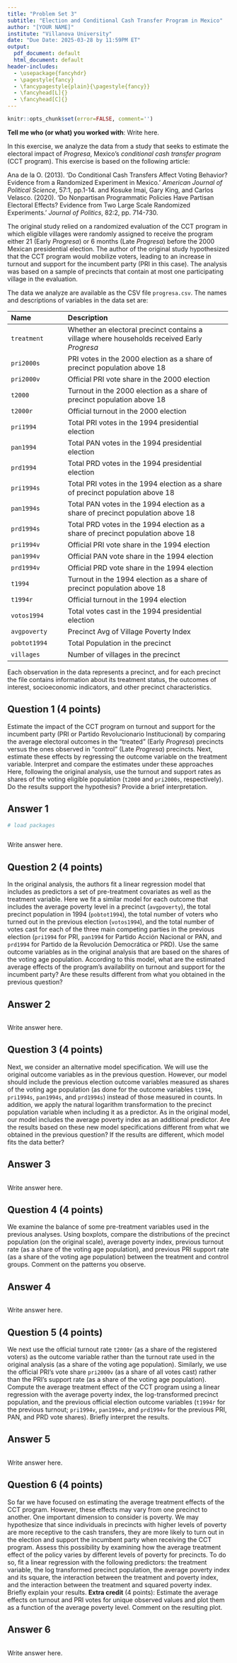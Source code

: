 ```yaml
---
title: "Problem Set 3"
subtitle: "Election and Conditional Cash Transfer Program in Mexico"
author: "[YOUR NAME]"
institute: "Villanova University"
date: "Due Date: 2025-03-28 by 11:59PM ET"
output:
  pdf_document: default
  html_document: default
header-includes:
  - \usepackage{fancyhdr}
  - \pagestyle{fancy}
  - \fancypagestyle{plain}{\pagestyle{fancy}}
  - \fancyhead[L]{}
  - \fancyhead[C]{}
---
```


```r
knitr::opts_chunk$set(error=FALSE, comment='')
```

**Tell me who (or what) you worked with**: Write here.

In this exercise, we analyze the data from a study that seeks to estimate the electoral impact of *Progresa*, Mexico's *conditional cash transfer program* (CCT program). This exercise is based on the following article: 

  Ana de la O. (2013). 'Do Conditional Cash Transfers Affect Voting Behavior? Evidence from a Randomized Experiment in Mexico.'  *American Journal of Political Science*, 57:1, pp.1-14. and Kosuke Imai, Gary King, and Carlos Velasco. (2020). 'Do Nonpartisan Programmatic Policies Have Partisan Electoral Effects? Evidence from Two Large Scale Randomized Experiments.' *Journal of Politics*, 82:2, pp. 714-730. 
  
  The original study relied on a randomized evaluation of the CCT program in which eligible villages were randomly assigned to receive the program either 21 (Early *Progresa*) or 6 months (Late *Progresa*) before the 2000 Mexican presidential election. The author of the original study hypothesized that the CCT program would mobilize voters, leading to an increase in turnout and support for the incumbent party (PRI in this case). The analysis was based on a sample of precincts that contain at most one participating village in the evaluation.

The data we analyze are available as the CSV file `progresa.csv`. The names and descriptions of variables in the data set are:

--------------------------------------------------------------------------------
 Name                 Description
 -------------------- ----------------------------------------------------------
 `treatment`          Whether an electoral precinct contains a village where 
                      households received Early *Progresa*
                      
 `pri2000s`           PRI votes in the 2000 election as a share of precinct 
                      population above 18
 
 `pri2000v`           Official PRI vote share in the 2000 election
 
 `t2000`              Turnout in the 2000 election as a share of precinct 
                      population above 18
                      
 `t2000r`             Official turnout in the 2000 election
 
 `pri1994`            Total PRI votes in the 1994 presidential election
 
 `pan1994`            Total PAN votes in the 1994 presidential election 
 
 `prd1994`            Total PRD votes in the 1994 presidential election
 
 `pri1994s`           Total PRI votes in the 1994 election as a share of 
                      precinct population above 18
                      
 `pan1994s`           Total PAN votes in the 1994 election as a share of 
                      precinct population above 18
                      
 `prd1994s`           Total PRD votes in the 1994 election as a share of 
                      precinct population above 18
                      
 `pri1994v`           Official PRI vote share in the 1994 election
 
 `pan1994v`           Official PAN vote share in the 1994 election
 
 `prd1994v`           Official PRD vote share in the 1994 election
 
 `t1994`              Turnout in the 1994 election as a share of precinct 
                      population above 18
                      
 `t1994r`             Official turnout in the 1994 election
 
 `votos1994`          Total votes cast in the 1994 presidential election 
 
 `avgpoverty`         Precinct Avg of Village Poverty Index
 
 `pobtot1994`         Total Population in the precinct
 
 `villages`           Number of villages in the precinct
---------------------------------------------------------------------------------

Each observation in the data represents a precinct, and for each precinct the file contains information about its treatment status, the outcomes of interest, socioeconomic indicators, and other precinct characteristics.

## Question 1 (4 points)

Estimate the impact of the CCT program on turnout and support for the incumbent party (PRI or Partido Revolucionario Institucional) by comparing the average electoral outcomes in the "treated" (Early *Progresa*) precincts versus the ones observed in "control" (Late *Progresa*) precincts. Next, estimate these effects by regressing the outcome variable on the treatment variable. Interpret and compare the estimates under these approaches Here, following the original analysis, use the turnout and support rates as shares of the voting eligible population (`t2000` and `pri2000s`, respectively). Do the results support the hypothesis? Provide a brief interpretation. 

## Answer 1

```r
# load packages
```


```r

```

Write answer here.

## Question 2 (4 points)

In the original analysis, the authors fit a linear regression model that includes as predictors a set of pre-treatment covariates as well as the treatment variable. Here we fit a similar model for each outcome that includes the average poverty level in a precinct (`avgpoverty`), the total precinct population in 1994 (`pobtot1994`), the total number of voters who turned out in the previous election (`votos1994`), and the total number of votes cast for each of the three main competing parties in the previous election (`pri1994` for PRI, `pan1994` for Partido Acción Nacional or PAN, and `prd1994` for Partido de la Revolución Democrática or PRD). Use the same outcome variables as in the original analysis that are based on the shares of the voting age population. According to this model, what are the estimated average effects of the program's availability on turnout and support for the incumbent party? Are these results different from what you obtained in the previous question? 

## Answer 2

```r

```

Write answer here.

## Question 3 (4 points)

Next, we consider an alternative model specification. We will use the original outcome variables as in the previous question. However, our model should include the previous election outcome variables measured as shares of the voting age population (as done for the outcome variables `t1994`, `pri1994s`, `pan1994s`, and `prd1994s`) instead of those measured in counts. In addition, we apply the natural logarithm transformation to the precinct population variable when including it as a predictor. As in the original model, our model includes the average poverty index as an additional predictor. Are the results based on these new model specifications different from what we obtained in the previous question? If the results are different, which model fits the data better? 

## Answer 3

```r

```

Write answer here.

## Question 4 (4 points)

We examine the balance of some pre-treatment variables used in the previous analyses. Using boxplots, compare the distributions of the precinct population (on the original scale), average poverty index, previous turnout rate (as a share of the voting age population), and previous PRI support rate (as a share of the voting age population) between the treatment and control groups. Comment on the patterns you observe.
  
## Answer 4
```r

```

Write answer here.

## Question 5 (4 points)

We next use the official turnout rate `t2000r` (as a share of the registered voters) as the outcome variable rather than the turnout rate used in the original analysis (as a share of the voting age population). Similarly, we use the official PRI's vote share `pri2000v` (as a share of all votes cast) rather than the PRI's support rate (as a share of the voting age population). Compute the average treatment effect of the CCT program using a linear regression with the average poverty index, the log-transformed precinct population, and the previous official election outcome variables (`t1994r` for the previous turnout; `pri1994v`, `pan1994v`, and `prd1994v` for the previous PRI, PAN, and PRD vote shares). Briefly interpret the results.

## Answer 5

```r

```

Write answer here.

## Question 6 (4 points)

So far we have focused on estimating the average treatment effects of the CCT program. However, these effects may vary from one precinct to another. One important dimension to consider is poverty. We may hypothesize that since individuals in precincts with higher levels of poverty are more receptive to the cash transfers, they are more likely to turn out in the election and support the incumbent party when receiving the CCT program. Assess this possibility by examining how the average treatment effect of the policy varies by different levels of poverty for precincts. To do so, fit a linear regression with the following predictors: the treatment variable, the log transformed precinct population, the average poverty index and its square, the interaction between the treatment and poverty index, and the interaction between the treatment and squared poverty index. Briefly explain your results. **Extra credit** (4 points): Estimate the average effects on turnout and PRI votes for unique observed values and plot them as a function of the average poverty level. Comment on the resulting plot.

## Answer 6

```r

```

Write answer here.
